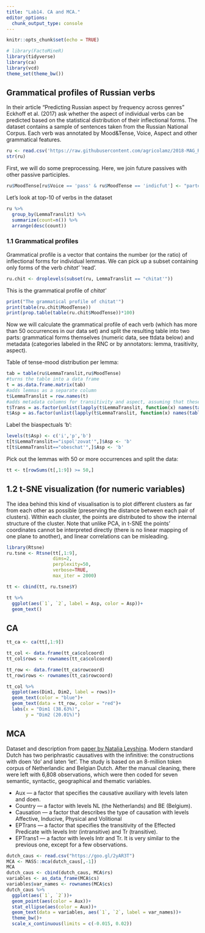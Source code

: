 ```yaml
---
title: "Lab14. CA and MCA."
editor_options: 
  chunk_output_type: console
---
```


```r
knitr::opts_chunk$set(echo = TRUE)
```

```r
# library(FactoMineR)
library(tidyverse)
library(ca)
library(vcd)
theme_set(theme_bw())
```

## Grammatical profiles of Russian verbs    

In their article "Predicting Russian aspect by frequency across genres" Eckhoff et al. (2017) ask whether the aspect of individual verbs can be predicted based on the statistical distribution of their inflectional forms. The dataset contains a sample of sentences taken from the Russian National Corpus. Each verb was annotated by Mood&Tense, Voice, Aspect and other grammatical features.    

```r
ru <- read.csv('https://raw.githubusercontent.com/agricolamz/2018-MAG_R_course/master/data/RNCverbSamples_journ.csv', sep=';')
str(ru)
```

First, we will do some preprocessing. Here, we join future passives with other passive participles.
```r
ru$MoodTense[ru$Voice == 'pass' & ru$MoodTense == 'indicfut'] <- "partcppast"
```

Let's look at top-10 of verbs in the dataset
```r
ru %>% 
  group_by(LemmaTranslit) %>% 
  summarize(count=n()) %>%
  arrange(desc(count))
```

### 1.1 Grammatical profiles
Grammatical profile is a vector that contains the number (or the ratio) of inflectional forms for individual lemmas.
We can pick up a subset containing only forms of the verb _chitat'_ 'read'.
```r
ru.chit <- droplevels(subset(ru, LemmaTranslit == "chitat'"))
```

This is the grammatical profile of _chitat'_
```r
print("The grammatical profile of chitat'")
print(table(ru.chit$MoodTense))
print(prop.table(table(ru.chit$MoodTense))*100)
```

Now we will calculate the grammatical profile of each verb (which has more than 50 occurrences in our data set) and split the resulting table into two parts: grammatical forms themselves (numeric data, see ttdata below) and metadata (categories labeled in the RNC or by annotators: lemma, trasitivity, aspect).

Table of tense-mood distribution per lemma:
```r
tab = table(ru$LemmaTranslit,ru$MoodTense)
#turns the table into a data frame
t = as.data.frame.matrix(tab)
#adds lemmas as a separate column
t$LemmaTranslit = row.names(t)
#adds metadata columns for transitivity and aspect, assuming that these are stable per lemma - just picking the first value per lemma
t$Trans = as.factor(unlist(lapply(t$LemmaTranslit, function(x) names(table(droplevels(subset(ru, LemmaTranslit == x)$Trans)))[1])))
t$Asp = as.factor(unlist(lapply(t$LemmaTranslit, function(x) names(table(droplevels(subset(ru, LemmaTranslit == x)$Aspect)))[1])))
```

Label the biaspectuals 'b':
```r
levels(t$Asp) <- c('i','p','b')
t[t$LemmaTranslit=="ispol'zovat'",]$Asp <- 'b'
t[t$LemmaTranslit=="obeschat'",]$Asp <- 'b'
```

Pick out the lemmas with 50 or more occurrences and split the data:
```r
tt <- t[rowSums(t[,1:9]) >= 50,]
```

## 1.2 t-SNE visualization (for numeric variables)   

The idea behind this kind of visualisation is to plot different clusters as far from each other as possible (preserving the distance between each pair of clusters). Within each cluster, the points are distributed to show the internal structure of the cluster. Note that unlike PCA, in t-SNE the points' coordinates cannot be interpreted directly (there is no linear mapping of one plane to another), and linear correlations can be misleading.  

```r
library(Rtsne)
ru.tsne <- Rtsne(tt[,1:9],
                 dims=2, 
                 perplexity=50, 
                 verbose=TRUE, 
                 max_iter = 2000)

tt <- cbind(tt, ru.tsne$Y)

tt %>% 
  ggplot(aes(`1`, `2`, label = Asp, color = Asp))+
  geom_text()
```

## CA 
```r
tt_ca <- ca(tt[,1:9])

tt_col <- data.frame(tt_ca$colcoord)
tt_col$rows <- rownames(tt_ca$colcoord)

tt_row <- data.frame(tt_ca$rowcoord)
tt_row$rows <- rownames(tt_ca$rowcoord)

tt_col %>% 
  ggplot(aes(Dim1, Dim2, label = rows))+
  geom_text(color = "blue")+
  geom_text(data = tt_row, color = "red")+
  labs(x = "Dim1 (38.63%)",
       y = "Dim2 (20.01%)")
```

## MCA 

Dataset and description from [paper by Natalia Levshina](https://goo.gl/v6AmVj). Modern standard Dutch has two periphrastic causatives with the infinitive: the constructions with doen ‘do’ and laten ‘let’. The study is based on an 8-million token corpus of Netherlandic and Belgian Dutch. After the manual cleaning, there were left with 6,808 observations, which were then coded for seven semantic, syntactic, geographical and thematic variables.

* Aux --- a factor that specifies the causative auxiliary with levels laten and doen.
* Country --- a factor with levels NL (the Netherlands) and BE (Belgium).
* Causation --- a factor that describes the type of causation with levels Affective, Inducive, Physical and Volitional
* EPTrans --- a factor that specifies the transitivity of the Effected Predicate with levels Intr (intransitive) and Tr (transitive).
* EPTrans1 --- a factor with levels Intr and Tr. It is very similar to the previous one, except for a few observations.

```r
dutch_caus <- read.csv("https://goo.gl/2yAR3T")
MCA <- MASS::mca(dutch_caus[,-1])
MCA
dutch_caus <- cbind(dutch_caus, MCA$rs)
variables <- as_data_frame(MCA$cs)
variables$var_names <- rownames(MCA$cs)
dutch_caus %>% 
  ggplot(aes(`1`, `2`))+
  geom_point(aes(color = Aux))+
  stat_ellipse(aes(color = Aux))+
  geom_text(data = variables, aes(`1`, `2`, label = var_names))+
  theme_bw()+
  scale_x_continuous(limits = c(-0.015, 0.02))
```
